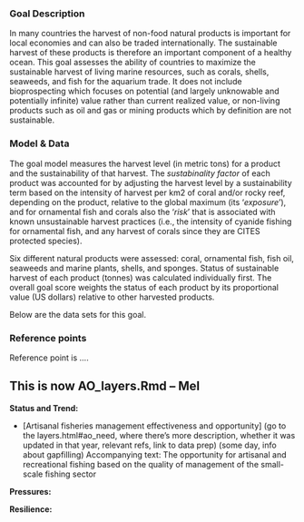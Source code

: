 ### Goal Description

In many countries the harvest of non-food natural products is important for local economies and can also be traded internationally. The sustainable harvest of these products is therefore an important component of a healthy ocean. This goal assesses the ability of countries to maximize the sustainable harvest of living marine resources, such as corals, shells, seaweeds, and fish for the aquarium trade. It does not include bioprospecting which focuses on potential (and largely unknowable and potentially infinite) value rather than current realized value, or non-living products such as oil and gas or mining products which by definition are not sustainable.

### Model & Data 

The goal model measures the harvest level (in metric tons) for a product and the sustainability of that harvest. The _sustabinality factor_ of each product was accounted for by adjusting the harvest level by a sustainability term based on the intensity of harvest per km2 of coral and/or rocky reef, depending on the product, relative to the global maximum (its ‘_exposure_’), and for ornamental fish and corals also the ‘_risk_’ that is associated with known unsustainable harvest practices (i.e., the intensity of cyanide fishing for ornamental fish, and any harvest of corals since they are CITES protected species). 

Six different natural products were assessed: coral, ornamental fish, fish oil, seaweeds and marine plants, shells, and sponges. Status of sustainable harvest of each product (tonnes) was calculated individually first. The overall goal score weights the status of each product by its proportional value (US dollars) relative to other harvested products. 

Below are the data sets for this goal.

### Reference points 

Reference point is ....

## This is now AO_layers.Rmd -- Mel

**Status and Trend:**

- [Artisanal fisheries management effectiveness and opportunity] (go to the layers.html#ao_need, where there's more description,  whether it was updated in that year, relevant refs, link to data prep) (some day, info about gapfilling)
Accompanying text: The opportunity for artisanal and recreational fishing based on the quality of management of the small-scale fishing sector

**Pressures:**  

**Resilience:** 




